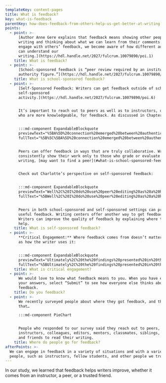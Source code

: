 ```yaml
---
templateKey: content-pages
title: What is feedback?
key: what-is-feedback
parentKey: how-does-feedback-from-others-help-us-get-better-at-writing
points:
  - point: >-
      [Author Anne Gere explains that feedback means showing other people our
      writing and thinking about what we can learn from their comments. When we
      engage with others’ feedback, we become aware of how different audiences
      can understand our
      writing.](https://hdl.handle.net/2027/fulcrum.10079890/poi.1)
    title: What is feedback?
  - point: >-
      [School-sponsored feedback is “peer review required by an institutional
      authority figure.”](https://hdl.handle.net/2027/fulcrum.10079890/poi.5)
    title: What is school-sponsored feedback?
  - point: >-
      [Self-Sponsored Feedback: Writers can get feedback outside of school as, a
      self-sponsored
      activity.](https://hdl.handle.net/2027/fulcrum.10079890/poi.6)


      It’s important to reach out to peers as well as to instructors, or those
      who are more knowledgeable, for feedback. As discussed in Chapter 2,


      :::md-component ExpandableBlockquote
      previewText="%5BA%5D%20connection%20emerged%20between%20authenticity%20and%20authority%20%u2026"
      fullText="%5B%5C%5BA%5D%20connection%20emerged%20between%20authenticity%20and%20authority%20so%20that%20an%20authentic%20audience%20of%20peers%20held%20a%20non-hierarchical%20authority%2C%20one%20founded%20on%20collaboration%20rather%20than%20competition%2C%20transaction%2C%20or%20control.%20This%20view%20of%20writing%20echoes%20what%20expert%20writers%20hope%20for%20when%20they%20imagine%20receiving%20feedback%20from%20their%20audience%20of%20peers%3A%20when%20an%20audience%20is%20not%20only%20a%20willing%20consumer%20of%20text%20but%20also%20an%20active%20responder%2C%20authority%20and%20audience%20are%20mutually%20constructed.%5D%28https%3A//hdl.handle.net/2027/fulcrum.10079890/poi.11%29"


      Peers can offer feedback in ways that are truly collaborative. Writers who
      consistently show their work only to those who grade or evaluate their
      writing, [may want to find a peer](#what-is-school-sponsored-feedback).


      Check out Charlotte’s perspective on self-sponsored feedback:


      :::md-component ExpandableBlockquote
      previewText="Well%2C%20I%20do%20use%20peer%20editing%20as%20a%20huge%20thing%20%u2026"
      fullText="%5BWell%2C%20I%20do%20use%20peer%20editing%20as%20a%20huge%20thing%20I%20don%u2019t%20really%20enjoy%20using%20peer%20editing%20in%20class%20%u2026%20I%20like%20using%20people%20who%20I%20know%20I%20can%20trust%20as%20far%20as%20peer%20editing%2C%20which%20usually%20happens%20to%20be%20my%20mom%20a%20lot%2C%20or%20my%20friends%20that%20work%20at%20the%20Daily%20%5C%5Buniversity%20newspaper%5D%20or%20past%20teachers.%5D%28https%3A//hdl.handle.net/2027/fulcrum.10079890/poi.8%29"


      Peers in both school-sponsored and self-sponsored settings can provide
      useful feedback. Writing centers offer another way to get feedback.
      Writers can improve the quality of feedback by explaining where they need
      help.
    title: What is self-sponsored feedback?
  - point: >-
      **Critical Engagement:** Where feedback comes from doesn’t matter as much
      as how the writer uses it: 


      :::md-component ExpandableBlockquote
      previewText="Ultimately%2C%20the%20findings%20presented%20in%20this%20chapter%20suggest%20that%20moments%20of%20accepting%20and%20resisting%20are%20easy%20to%20spot%2C%20%u2026"
      fullText="%5BUltimately%2C%20the%20findings%20presented%20in%20this%20chapter%20suggest%20that%20moments%20of%20accepting%20and%20resisting%20are%20easy%20to%20spot%2C%20but%20that%20they%20are%20not%20what%20matters%20most%20in%20terms%20%20of%20%20development.%20%20Nor%20%20is%20%20implementation%20%20of%20%20instructor%20%20feedback%2C%20%20in%20and%20of%20itself%2C%20%20the%20%20most%20%20reliable%20%20indicator%20%20of%20%20student%20%20growth%20%20in%20%20writing.%20%20Instead%2C%20%20students%u2019%20movement%20toward%20more%20critical%20engagement%20with%20instructor%20feedback%20matters%20more%20than%20%20changes%20%20in%20%20affect%20%20or%20%20in%20%20action.%20Students%20%20who%20%20described%20%20moments%20%20of%20%20critical%20engagement%20%20with%20%20instructor%20%20feedback%u2014using%20%20that%20%20feedback%20%20to%20%20develop%20%20a%20%20broader%20understanding%20of%20their%20audience%20or%20purpose%2C%20evaluating%20or%20analyzing%20that%20feedback%2C%20or%20using%20it%20as%20a%20springboard%20for%20reflecting%20on%20their%20writing%u2014also%20indicated%20development%20in%20terms%20of%20rhetorical%20sophistication%20and%20agency.%20Students%20who%20did%20not%20critically%20engage%20with%20feedback%2C%20however%2C%20at%20times%20suggested%20they%20learned%20nothing%20from%20this%20pedagogical%20tool.%20Consequently%2C%20more%20than%20anything%20else%2C%20this%20chapter%20suggests%20that%20one%20powerful%20way%20to%20promote%20students%u2019%20development%20as%20writers%20is%20to%20teach%20them%20to%20seek%20out%20and%20critically%20engage%20with%20instructor%20feedback.%5D%28https%3A//hdl.handle.net/2027/fulcrum.10079890/poi.4%29"
    title: What is critical engagement?
  - point: >-
      We would love to know what feedback means to you. When you have entered
      your answers, select “Submit” to see how everyone else thinks about
      feedback.
    title: Do you feedback?
  - point: >-
      We recently surveyed people about where they got feedback, and they said
      that…

      :::md-component PieChart


      People who responded to our survey said they reach out to peers,
      instructors, colleagues, editors, mentors, classmates, siblings, parents,
      and friends to read their writing.
    title: Where do people go for feedback?
afterPoints: >-
  We can engage in feedback in a variety of situations and with a variety of
  people, such as instructors, fellow students, and other people we trust.
---
```

In our study, we learned that feedback helps writers improve, whether it comes from an instructor, a peer, or a trusted friend.
